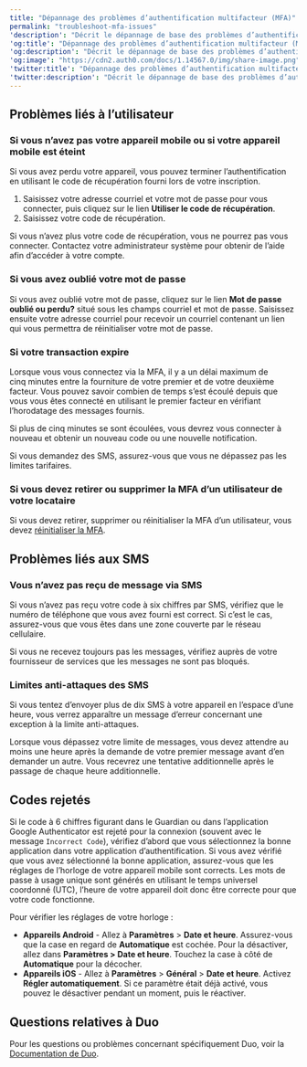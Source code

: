 ```yaml
---
title: "Dépannage des problèmes d’authentification multifacteur (MFA)"
permalink: "troubleshoot-mfa-issues"
'description': "Décrit le dépannage de base des problèmes d’authentification multifacteur pour vos utilisateurs."
'og:title': "Dépannage des problèmes d’authentification multifacteur (MFA)"
'og:description': "Décrit le dépannage de base des problèmes d’authentification multifacteur pour vos utilisateurs."
'og:image': "https://cdn2.auth0.com/docs/1.14567.0/img/share-image.png"
'twitter:title': "Dépannage des problèmes d’authentification multifacteur (MFA)"
'twitter:description': "Décrit le dépannage de base des problèmes d’authentification multifacteur pour vos utilisateurs."
---
```


## Problèmes liés à l’utilisateur

### Si vous n’avez pas votre appareil mobile ou si votre appareil mobile est éteint

Si vous avez perdu votre appareil, vous pouvez terminer l’authentification en utilisant le code de récupération fourni lors de votre inscription.

1. Saisissez votre adresse courriel et votre mot de passe pour vous connecter, puis cliquez sur le lien **Utiliser le code de récupération**.
2. Saisissez votre code de récupération.

Si vous n’avez plus votre code de récupération, vous ne pourrez pas vous connecter. Contactez votre administrateur système pour obtenir de l’aide afin d’accéder à votre compte.

### Si vous avez oublié votre mot de passe

Si vous avez oublié votre mot de passe, cliquez sur le lien **Mot de passe oublié ou perdu?** situé sous les champs courriel et mot de passe. Saisissez ensuite votre adresse courriel pour recevoir un courriel contenant un lien qui vous permettra de réinitialiser votre mot de passe.

### Si votre transaction expire

Lorsque vous vous connectez via la <Tooltip href="/docs/fr-ca/glossary?term=multifactor-authentication" tip="Authentification multifacteur (MFA)
Processus d’authentification de l’utilisateur qui utilise un facteur en plus du nom d’utilisateur et du mot de passe, tel qu’un code par SMS." cta="Voir le glossaire">MFA</Tooltip>, il y a un délai maximum de cinq minutes entre la fourniture de votre premier et de votre deuxième facteur. Vous pouvez savoir combien de temps s’est écoulé depuis que vous vous êtes connecté en utilisant le premier facteur en vérifiant l’horodatage des messages fournis.

Si plus de cinq minutes se sont écoulées, vous devrez vous connecter à nouveau et obtenir un nouveau code ou une nouvelle notification.

Si vous demandez des SMS, assurez-vous que vous ne dépassez pas les limites tarifaires.

### Si vous devez retirer ou supprimer la MFA d’un utilisateur de votre locataire

Si vous devez retirer, supprimer ou réinitialiser la MFA d’un utilisateur, vous devez [réinitialiser la MFA](/docs/fr-ca/secure/multi-factor-authentication/reset-user-mfa).

## Problèmes liés aux SMS

### Vous n’avez pas reçu de message via SMS

Si vous n’avez pas reçu votre code à six chiffres par SMS, vérifiez que le numéro de téléphone que vous avez fourni est correct. Si c’est le cas, assurez-vous que vous êtes dans une zone couverte par le réseau cellulaire.

Si vous ne recevez toujours pas les messages, vérifiez auprès de votre fournisseur de services que les messages ne sont pas bloqués.

### Limites anti-attaques des SMS

Si vous tentez d’envoyer plus de dix SMS à votre appareil en l’espace d’une heure, vous verrez apparaître un message d’erreur concernant une exception à la limite anti-attaques.

Lorsque vous dépassez votre limite de messages, vous devez attendre au moins une heure après la demande de votre premier message avant d’en demander un autre. Vous recevrez une tentative additionnelle après le passage de chaque heure additionnelle.

## Codes rejetés

Si le code à 6 chiffres figurant dans le Guardian ou dans l’application Google Authenticator est rejeté pour la connexion (souvent avec le message `Incorrect Code`), vérifiez d’abord que vous sélectionnez la bonne application dans votre application d’authentification. Si vous avez vérifié que vous avez sélectionné la bonne application, assurez-vous que les réglages de l’horloge de votre appareil mobile sont corrects. Les mots de passe à usage unique sont générés en utilisant le temps universel coordonné (UTC), l’heure de votre appareil doit donc être correcte pour que votre code fonctionne.

Pour vérifier les réglages de votre horloge :

* **Appareils Android** - Allez à **Paramètres** > **Date et heure**. Assurez-vous que la case en regard de **Automatique** est cochée. Pour la désactiver, allez dans **Paramètres > Date et heure**. Touchez la case à côté de **Automatique** pour la décocher.
* **Appareils iOS** - Allez à **Paramètres** > **Général** > **Date et heure**. Activez **Régler automatiquement**. Si ce paramètre était déjà activé, vous pouvez le désactiver pendant un moment, puis le réactiver.

## Questions relatives à Duo

Pour les questions ou problèmes concernant spécifiquement Duo, voir la [Documentation de Duo](https://guide.duo.com).
